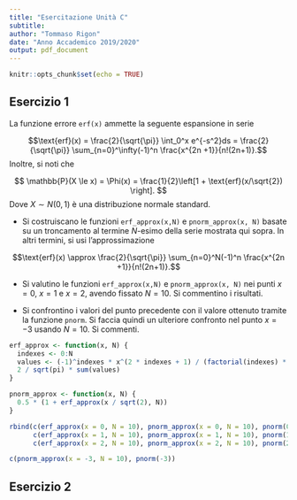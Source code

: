 ```yaml
---
title: "Esercitazione Unità C"
subtitle: 
author: "Tommaso Rigon"
date: "Anno Accademico 2019/2020"
output: pdf_document
---
```


```r
knitr::opts_chunk$set(echo = TRUE)
```

## Esercizio 1

La funzione errore `erf(x)` ammette la seguente espansione in serie

$$\text{erf}(x) = \frac{2}{\sqrt{\pi}} \int_0^x e^{-s^2}ds = \frac{2}{\sqrt{\pi}} \sum_{n=0}^\infty(-1)^n \frac{x^{2n +1}}{n!(2n+1)}.$$
Inoltre, si noti che

$$
\mathbb{P}(X \le x) = \Phi(x) = \frac{1}{2}\left[1 + \text{erf}(x/\sqrt{2}) \right].
$$
Dove $X \sim N(0,1)$ è una distribuzione normale standard. 

- Si costruiscano le funzioni `erf_approx(x,N)` e  `pnorm_approx(x, N)` basate su un troncamento al termine $N$-esimo della serie mostrata qui sopra. In altri termini, si usi l'approssimazione

$$\text{erf}(x) \approx \frac{2}{\sqrt{\pi}} \sum_{n=0}^N(-1)^n \frac{x^{2n +1}}{n!(2n+1)}.$$

- Si valutino le funzioni `erf_approx(x,N)` e  `pnorm_approx(x, N)` nei punti $x = 0$, $x = 1$ e $x = 2$, avendo fissato $N = 10$. Si commentino i risultati.

- Si confrontino i valori del punto precedente con il valore ottenuto tramite la funzione `pnorm`. Si faccia quindi un ulteriore confronto nel punto $x = -3$ usando $N = 10$. Si commenti.

```r
erf_approx <- function(x, N) {
  indexes <- 0:N
  values <- (-1)^indexes * x^(2 * indexes + 1) / (factorial(indexes) * (2 * indexes + 1))
  2 / sqrt(pi) * sum(values)
}

pnorm_approx <- function(x, N) {
  0.5 * (1 + erf_approx(x / sqrt(2), N))
}
```

```r
rbind(c(erf_approx(x = 0, N = 10), pnorm_approx(x = 0, N = 10), pnorm(0)),
      c(erf_approx(x = 1, N = 10), pnorm_approx(x = 1, N = 10), pnorm(1)),
      c(erf_approx(x = 2, N = 10), pnorm_approx(x = 2, N = 10), pnorm(2)))
```

```r
c(pnorm_approx(x = -3, N = 10), pnorm(-3))
```


## Esercizio 2
